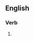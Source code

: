 ==English==

===Verb===
{{head|en|verb|head=[[take]] [[it]] [[up]] [[the]] [[arse]]}}

# {{British}} {{alternative form of|take it up the ass}}